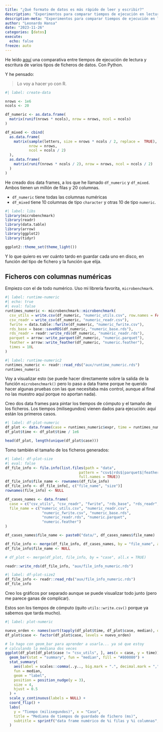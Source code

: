 ```yaml
---
title: "¿Qué formato de datos es más rápido de leer y escribir?"
description: "Experimentos para comparar tiempos de ejecución en lectura y escritura de distintos ficheros de datos con R y Python"
description-meta: "Experimentos para comparar tiempos de ejecución en lectura y escritura de distintos ficheros de datos con R y Python"
author: "Leonardo Hansa"
date: "2023-11-26"
categories: [datos]
execute: 
  echo: false
freeze: auto
---
```


He leído [aquí](https://www.blog.dailydoseofds.com/p/the-most-overlooked-source-of-optimization) una comparativa entre tiempos de ejecución de lectura y escritura de varios tipos de ficheros de datos. Con Python. 

Y he pensado: 

> Lo voy a hacer yo con R. 

```r
#| label: create-data

nrows <- 1e6
ncols <- 20

df_numeric <- as.data.frame(
  matrix(runif(nrows * ncols), nrow = nrows, ncol = ncols)
)

df_mixed <- cbind(
  as.data.frame(
    matrix(sample(letters, size = nrows * ncols / 2, replace =  TRUE), 
           nrow = nrows, 
           ncol = ncols / 2)
  ), 
  as.data.frame(
    matrix(runif(nrows * ncols / 2), nrow = nrows, ncol = ncols / 2)
  )
)

```

He creado dos data frames, a los que he llamado `df_numeric` y `df_mixed`. Ambos tienen un millón de filas y 20 columnas. 

- `df_numeric` tiene todas las columnas numéricas
- `df_mixed` tiene 10 columnas de tipo `character` y otras 10 de tipo `numeric`. 

```r
#| label: libs
library(microbenchmark)
library(readr)
library(data.table)
library(arrow)
library(ggplot2)
library(tidyr)

ggplot2::theme_set(theme_light())
```

Y lo que quiero es ver cuánto tardo en guardar cada uno en disco, en función del tipo de fichero y la función que elija.


## Ficheros con columnas numéricas

Empiezo con el de todo numérico. Uso mi librería favorita, `microbenchmark`.

```r
#| label: runtime-numeric
#| echo: true
#| eval: false
runtimes_numeric <- microbenchmark::microbenchmark(
  csv_utils = write.csv(df_numeric, "numeric_utils.csv", row.names = FALSE),
  csv_readr = write_csv(df_numeric, "numeric_readr.csv"),
  fwrite = data.table::fwrite(df_numeric, "numeric_fwrite.csv"),
  rds_base = base::saveRDS(df_numeric, "numeric_base.rds"),
  rds_readr = readr::write_rds(df_numeric, "numeric_readr.rds"),
  parquet = arrow::write_parquet(df_numeric, "numeric.parquet"),
  feather = arrow::write_feather(df_numeric, "numeric.feather"),
  times = 10L
)
```

```r
#| label: runtime-numeric2
runtimes_numeric <- readr::read_rds("aux/runtime_numeric.rds")
runtimes_numeric
```
Voy a visualizar esto (se puede hacer directamente sobre la salida de la función `microbenchmark()` pero lo paso a data frame porque he querido hacer algunas pruebas con las que necesitaba más control, aunque al final no las muestro aquí porque no aportan nada). 

Creo dos data frames para pintar los tiempos de cómputo y el tamaño de los ficheros. Los tiempos (milisegundos) vienen dados para ejecución: aquí están los primeros casos.

```r
#| label: df-plot-numeric
df_plot <- data.frame(case = runtimes_numeric$expr, time = runtimes_numeric$time)
df_plot$time <- df_plot$time / 1e6

head(df_plot, length(unique(df_plot$case)))
```

Tomo también el tamaño de los ficheros generados:

```r
#| label: df-plot-size
#| eval: false
df_file_info <- file.info(list.files(path = "data", 
                                  pattern = "csv$|rds$|parquet$|feather$", 
                                  full.names = TRUE))
df_file_info$file_name <- rownames(df_file_info)
df_file_info <- df_file_info[, c("file_name", "size")]
rownames(file_info) <- NULL

df_cases_names <- data.frame(
  case = c("csv_utils", "csv_readr", "fwrite", "rds_base", "rds_readr", "parquet", "feather"), 
  file_name = c("numeric_utils.csv", "numeric_readr.csv",
                 "numeric_fwrite.csv", "numeric_base.rds",
                 "numeric_readr.rds", "numeric.parquet",
                 "numeric.feather")
)

df_cases_names$file_name <- paste0("data/", df_cases_names$file_name)

df_file_info <- merge(df_file_info, df_cases_names, by = "file_name", all.x = TRUE)
df_file_info$file_name <- NULL

# df_plot <- merge(df_plot, file_info, by = "case", all.x = TRUE)

readr::write_rds(df_file_info, "aux/file_info_numeric.rds")
```

```r
#| label: df-plot-size2
df_file_info <- readr::read_rds("aux/file_info_numeric.rds")
df_file_info 
```


Creo los gráficos por separado aunque se puede visualizar todo junto (pero me parece ganas de complicar). 

Estos son los tiempos de cómputo (quito `utils::write.csv()` porque ya sabemos que tarda mucho).

```r
#| label: plot-numeric

nuevo_orden <- names(sort(tapply(df_plot$time, df_plot$case, median), decreasing = FALSE))
df_plot$case <- factor(df_plot$case, levels = nuevo_orden)

# lo hago con geom_bar para aprender a usarla... ya sé que estoy 
# calculando la mediana dos veces
ggplot(df_plot[df_plot$case != "csv_utils", ], aes(x = case, y = time)) + 
  geom_bar(stat = "summary", fun = "median", fill = "#800080") + 
  stat_summary(
    aes(label = scales::comma(..y.., big.mark = ".", decimal.mark = ",")), 
    fun = median, 
    geom = "label", 
    position = position_nudge(y = 3), 
    size = 4, 
    hjust = 0.5
  ) + 
  scale_y_continuous(labels = NULL) + 
  coord_flip() + 
  labs(
    y = "Tiempo (milisegundos)", x = "Caso", 
    title = "Mediana de tiempos de guardado de fichero (ms)", 
    subtitle = sprintf("data frame numérico de %i filas y %i columnas", nrows, ncols)
  )
```




